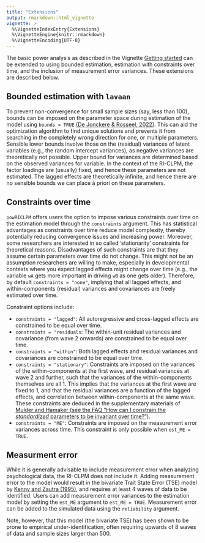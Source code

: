 ```yaml
---
title: "Extensions"
output: rmarkdown::html_vignette
vignette: >
  %\VignetteIndexEntry{Extensions}
  %\VignetteEngine{knitr::rmarkdown}
  %\VignetteEncoding{UTF-8}
---
```


The basic power analysis as described in the Vignette [Getting started](https://jeroendmulder.github.io/powRICLPM/articles/start.html) can be extended to using bounded estimation, estimation with constraints over time, and the inclusion of measurement error variances. These extensions are described below.

## Bounded estimation with `lavaan`
To prevent non-convergence for small sample sizes (say, less than 100), bounds can be imposed on the parameter space during estimation of the model using `bounds = TRUE` [(De Jonckere & Rosseel, 2022)](https://doi.org/10.1080/10705511.2021.1982716). This can aid the optimization algorithm to find unique solutions and prevents it from searching in the completely wrong direction for one, or multiple parameters. Sensible lower bounds involve those on the (residual) variances of latent variables (e.g., the random intercept variances), as negative variances are theoretically not possible. Upper bound for variances are determined based on the observed variances for variable. In the context of the RI-CLPM, the factor loadings are (usually) fixed, and hence these parameters are not estimated. The lagged effects are theoretically infinite, and hence there are no sensible bounds we can place à priori on these parameters. 

## Constraints over time
`powRICLPM` offers users the option to impose various constraints over time on the estimation model through the `constraints` argument. This has statistical advantages as constraints over time reduce model complexity, thereby potentially reducing convergence issues and increasing power. Moreover, some researchers are interested in so called 'stationarity' constraints for theoretical reasons. Disadvantages of such constraints are that they assume certain parameters over time do not change. This might not be an assumption researchers are willing to make, especially in developmental contexts where you expect lagged effects might change over time (e.g., the variable `wA` gets more important in driving `wB` as one gets older). Therefore, by default `constraints = "none"`, implying that all lagged effects, and within-components (residual) variances and covariances are freely estimated over time. 

Constraint options include:

- `constraints = "lagged"`: All autoregressive and cross-lagged effects are constrained to be equal over time. 
- `constraints = "residuals`: The within-unit residual variances and covariance (from wave 2 onwards) are constrained to be equal over time.
- `constraints = "within"`: Both lagged effects and residual variances and covariances are constrained to be equal over time.
- `constraints = "stationary"`: Constraints are imposed on the variances of the within-components at the first wave, and residual variances at wave 2 and further, such that the variances of the within-components themselves are all 1. This implies that the variances at the first wave are fixed to 1, and that the residual variances are a function of the lagged effects, and correlation between within-components at the same wave. These constraints are deduced in the supplementary materials of [Mulder and Hamaker (see the FAQ "How can I constrain the *standardized* parameters to be invariant over time?")](https://jeroendmulder.github.io/RI-CLPM/faq.html#Standardization).
- `constraints = "ME"`: Constraints are imposed on the measurement error variances across time. This constraint is only possible when `est_ME = TRUE`. 

## Measurment error
While it is generally advisable to include measurement error when analyzing psychological data, the RI-CLPM does not include it. Adding measurement error to the model would result in the bivariate Trait State Error (TSE) model by [Kenny and Zautra (1995)](https://doi.org/10.1037/10409-008), and requires at least 4 waves of data to be identified. Users can add measurement error variances to the estimation model by setting the `est_ME` argument to `est_ME = TRUE`. Measurement error can be added to the simulated data using the `reliability` argument.

Note, however, that this model (the bivariate TSE) has been shown to be prone to empirical under-identification, often requiring upwards of 8 waves of data and sample sizes larger than 500. 


